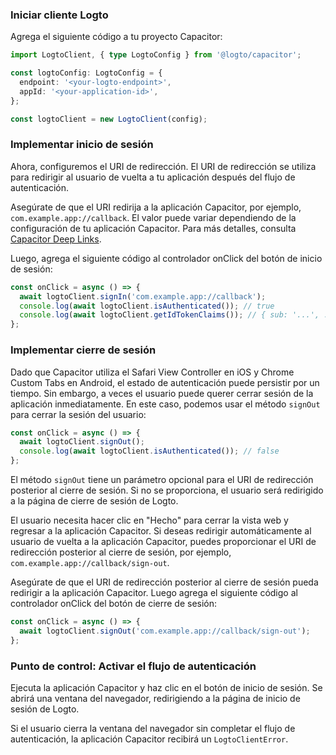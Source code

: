 
### Iniciar cliente Logto

Agrega el siguiente código a tu proyecto Capacitor:

```ts
import LogtoClient, { type LogtoConfig } from '@logto/capacitor';

const logtoConfig: LogtoConfig = {
  endpoint: '<your-logto-endpoint>',
  appId: '<your-application-id>',
};

const logtoClient = new LogtoClient(config);
```

### Implementar inicio de sesión

<SignInFlowSummary />

Ahora, configuremos el URI de redirección. El URI de redirección se utiliza para redirigir al usuario de vuelta a tu aplicación después del flujo de autenticación.

Asegúrate de que el URI redirija a la aplicación Capacitor, por ejemplo, `com.example.app://callback`. El valor puede variar dependiendo de la configuración de tu aplicación Capacitor. Para más detalles, consulta [Capacitor Deep Links](https://capacitorjs.com/docs/guides/deep-links).

Luego, agrega el siguiente código al controlador onClick del botón de inicio de sesión:

```ts
const onClick = async () => {
  await logtoClient.signIn('com.example.app://callback');
  console.log(await logtoClient.isAuthenticated()); // true
  console.log(await logtoClient.getIdTokenClaims()); // { sub: '...', ... }
};
```

### Implementar cierre de sesión

Dado que Capacitor utiliza el Safari View Controller en iOS y Chrome Custom Tabs en Android, el estado de autenticación puede persistir por un tiempo. Sin embargo, a veces el usuario puede querer cerrar sesión de la aplicación inmediatamente. En este caso, podemos usar el método `signOut` para cerrar la sesión del usuario:

```ts
const onClick = async () => {
  await logtoClient.signOut();
  console.log(await logtoClient.isAuthenticated()); // false
};
```

El método `signOut` tiene un parámetro opcional para el URI de redirección posterior al cierre de sesión. Si no se proporciona, el usuario será redirigido a la página de cierre de sesión de Logto.

El usuario necesita hacer clic en "Hecho" para cerrar la vista web y regresar a la aplicación Capacitor. Si deseas redirigir automáticamente al usuario de vuelta a la aplicación Capacitor, puedes proporcionar el URI de redirección posterior al cierre de sesión, por ejemplo, `com.example.app://callback/sign-out`.

Asegúrate de que el URI de redirección posterior al cierre de sesión pueda redirigir a la aplicación Capacitor. Luego agrega el siguiente código al controlador onClick del botón de cierre de sesión:

```ts
const onClick = async () => {
  await logtoClient.signOut('com.example.app://callback/sign-out');
};
```

### Punto de control: Activar el flujo de autenticación

Ejecuta la aplicación Capacitor y haz clic en el botón de inicio de sesión. Se abrirá una ventana del navegador, redirigiendo a la página de inicio de sesión de Logto.

Si el usuario cierra la ventana del navegador sin completar el flujo de autenticación, la aplicación Capacitor recibirá un `LogtoClientError`.
